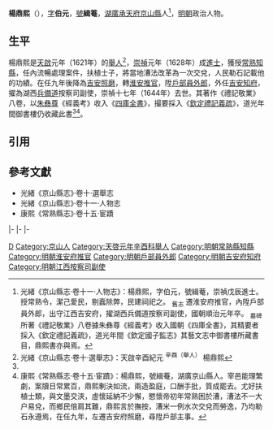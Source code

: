 '''楊鼎熙'''（{{bd|16世紀||1644年}}），[[表字|字]]'''伯元'''，[[號|號]]'''緝菴'''，[[湖廣等處承宣布政使司|湖廣]][[承天府_(湖北)|承天府]][[京山縣|京山縣]]人<ref name=djs>光緒《京山縣志·卷十一·人物志》：楊鼎熙，字伯元，號緝菴，崇禎戊辰進士。授常熟令，潔己愛民，剔蠧除弊，民建祠祀之。 <sub>舊志</sub> 遷淮安府推官，內陞戶部員外郎，出守江西吉安府，擢湖西兵備道按察司副使，國朝順治元年卒。 <sub>墓碑</sub> 所著《禮記敬業》八卷據朱彝尊《經義考》收入國朝《四庫全書》，其精要者採入《欽定禮記義疏》，道光年間《欽定國子監志》其藝文志中御書樓所藏書目，鼎熙書亦與焉。</ref>，[[明朝|明朝]]政治人物。

==生平==
楊鼎熙是[[天啟_(明朝)|天啟]]元年（1621年）的[[舉人|舉人]]<ref>光緒《京山縣志·卷十·選舉志》：天啟辛酉紀元 <sup>辛酉（舉人）</sup> 楊鼎熙</ref>，[[崇禎|崇禎]]元年（1628年）成[[進士|進士]]，獲授[[常熟縣|常熟]][[知縣|知縣]]，任內流暢處理案件，扶植士子，將當地漕法改革為一次交兌，人民勒石記載他的功績。在任九年後降為[[吉安府|吉安]][[照磨|照磨]]，轉[[淮安府|淮安]][[推官|推官]]，陞[[戶部|戶部]][[員外郎|員外郎]]，外任[[吉安府|吉安]][[知府|知府]]，擢為湖西[[兵備道|兵備道]]按察司副使，崇禎十七年（1644年）去世。其著作《禮記敬業》八卷，以[[朱彝尊|朱彝尊]]《經義考》收入《[[四庫全書|四庫全書]]》，撮要採入《[[欽定禮記義疏|欽定禮記義疏]]》，道光年間御書樓仍收藏此書<ref name=djs/><ref>康熙《常熟縣志·卷十五·宦蹟》：楊鼎熙，號緝菴，湖廣京山縣人。宰邑能理繁劇，案牘日常累百，鼎熙剸決如流，兩造盈庭，口酬手批，質成罷去。尤好扶植士類，與文墨交浹，虛懷延納不少懈，愍懷帝初年常熟困於漕，漕法不一大户易兌，而鄉民倍肩其難，鼎熙言於撫按，漕米一例水次交兌而勞逸，乃均勒石永遵焉，在任九年，左遷吉安府照磨，尋陞戶部主事。</ref>。

==引用==
{{reflist}}

==參考文獻==
*光緒《京山縣志》·卷十·選舉志
*光緒《京山縣志》·卷十一·人物志
*康熙《常熟縣志》·卷十五·宦蹟

{{start box}}
{{s-off}}
{{s-before|[[饒京|饒京]]}}
{{s-title|明朝常熟縣知縣|1628年－1636年}}
{{s-after|[[鄒守嘗|鄒守嘗]]}}
|-
{{s-before|[[鍾禹聲|鍾禹聲]]}}
{{s-title|明朝吉安府照磨|崇禎年間}}
{{s-after|[[于鉉|于鉉]]}}
|-
{{s-before|[[陳師泰|陳師泰]]}}
{{s-title|明朝淮安府推官|1642年－1643年}}
{{s-after|[[郭承汾|郭承汾]]}}
|-
{{s-before|[[吳炳_(萬曆進士)|吳炳]]}}
{{s-title|明朝吉安府知府|崇禎年間}}
{{s-after|[[葛維垣|葛維垣]]}}
{{end box}}

{{崇禎元年戊辰科殿試金榜}}

[[Category:杨姓|D]]
[[Category:京山人|Category:京山人]]
[[Category:天啓元年辛酉科舉人|Category:天啓元年辛酉科舉人]]
[[Category:明朝常熟縣知縣|Category:明朝常熟縣知縣]]
[[Category:明朝淮安府推官|Category:明朝淮安府推官]]
[[Category:明朝戶部員外郎|Category:明朝戶部員外郎]]
[[Category:明朝吉安府知府|Category:明朝吉安府知府]]
[[Category:明朝江西按察司副使|Category:明朝江西按察司副使]]